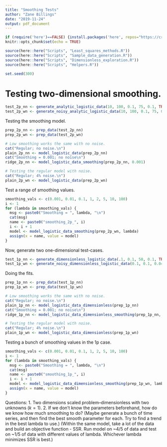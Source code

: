 ```yaml
---
title: "Smoothing Tests"
author: "Zane Billings"
date: "2019-11-24"
output: pdf_document
---
```


```r
if (require('here')==FALSE) {install.packages('here', repos="https://cran.rstudio.com")} else {require('here')}
knitr::opts_chunk$set(echo = TRUE)

source(here::here("Scripts", "Least_squares_methods.R"))
source(here::here("Scripts", "Sample_data_generation.R"))
source(here::here("Scripts", "Dimensionless_exploration.R"))
source(here::here("Scripts", "Helpers.R"))

set.seed(300)
```

# Testing two-dimensional smoothing.

```r
test_2p_nn <- generate_analytic_logistic_data(10, 100, 0.1, 75, 0.1, TRUE)
test_2p_wn <- generate_noisy_analytic_logistic_data(10, 100, 0.1, 75, 0.1, 0.04, TRUE)
```

Testing the smoothing model.

```r
prep_2p_nn <- prep_data(test_2p_nn)
prep_2p_wn <- prep_data(test_2p_wn)

# Low smoothing works the same with no noise.
cat("Regular; no noise.\n")
plain_2p_nn <- model_logistic_data(prep_2p_nn)
cat("Smoothing = 0.001; no noise\n")
ridge_2p_nn <- model_logistic_data_smoothing(prep_2p_nn, 0.001)

# Testing the regular model with noise.
cat("Regular; 4% noise.\n")
plain_2p_wn <- model_logistic_data(prep_2p_wn)
```

Test a range of smoothing values.
```r
smoothing_vals <- c(0.001, 0.01, 0.1, 1, 2, 5, 10, 100)
i <- 1
for (lambda in smoothing_vals) {
  msg <- paste0("Smoothing = ", lambda, "\n")
  cat(msg)
  name <- paste0("smoothing_2p_", i)
  i <- i + 1
  model <- model_logistic_data_smoothing(prep_2p_wn, lambda)
  assign(x = name, value = model)
}
```

Now, generate two one-dimensional test-cases.
```r
test_1p_nn <- generate_dimensionless_logistic_data(.1, 0.1, 50, 0.1, TRUE)
test_1p_wn <- generate_noisy_dimensionless_logistic_data(0.1, 0.1, 0.04, 50, 0.1, TRUE)
```

Doing the fits.

```r
prep_1p_nn <- prep_data(test_1p_nn)
prep_1p_wn <- prep_data(test_1p_wn)

# Low smoothing works the same with no noise.
cat("Regular; no noise.\n")
plain_1p_nn <- model_logistic_data_dimensionless(prep_1p_nn)
cat("Smoothing = 0.001; no noise\n")
ridge_1p_nn <- model_logistic_data_dimensionless_smoothing(prep_1p_nn, 0.001)

# Testing the regular model with noise.
cat("Regular; 4% noise.\n")
plain_1p_wn <- model_logistic_data_dimensionless(prep_1p_wn)
```

Testing a bunch of smoothing values in the 1p case.
```r
smoothing_vals <- c(0.001, 0.01, 0.1, 1, 2, 5, 10, 100)
i <- 1
for (lambda in smoothing_vals) {
  msg <- paste0("Smoothing = ", lambda, "\n")
  cat(msg)
  name <- paste0("smoothing_1p_", i)
  i <- i + 1
  model <- model_logistic_data_dimensionless_smoothing(prep_1p_wn, lambda)
  assign(x = name, value = model)
}
```

Questions:
1. Two dimensions scaled problem--dimensionless with two unknowns ($k=1$).
2. If we don't know the parameters beforehand, how do we know how much smoothing to do? 
(Maybe generate a bunch of time series, and then find the best smooth parameter for each. Try to find a trend in the best lambda to use.) 
(Within the same model, take a lot of the data and build an objective function - SSR. Run model on ~4/5 of data and test on ~1/5 of data with different values of lambda. Whichever lambda minimizes SSR is best.)

